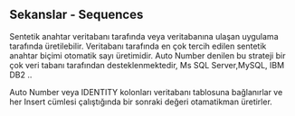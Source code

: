 ## Sekanslar - Sequences

Sentetik anahtar veritabanı tarafında veya veritabanına ulaşan uygulama tarafında üretilebilir. 
Veritabanı tarafında en çok tercih edilen sentetik anahtar biçimi otomatik sayı üretimidir.
Auto Number denilen bu strateji bir çok veri tabanı tarafından desteklenmektedir, Ms SQL Server,MySQL, IBM DB2 ..

Auto Number veya IDENTITY kolonları veritabanı tablosuna bağlanırlar ve her Insert cümlesi çalıştığında bir sonraki
değeri otamatikman üretirler.

